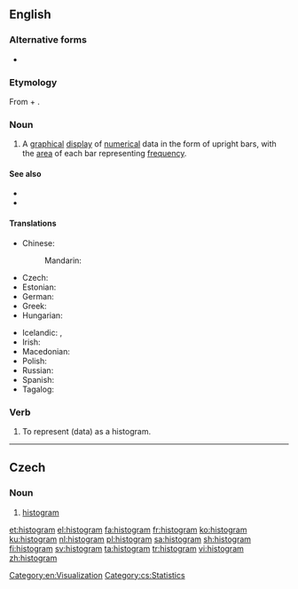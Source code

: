 ==English==
{{wikipedia}}

===Alternative forms===
* {{l|en|histogramme}}

===Etymology===
From {{etyl|grc|en}} {{m|grc|ἱστός||mast}} + {{m|grc|-γραμμα}}.

===Noun===
{{en-noun}}

# {{lb|en|statistics}} A [[graphical]] [[display]] of [[numerical]] data in the form of upright bars, with the [[area]] of each bar representing [[frequency]].

====See also====
* {{l|en|bar chart}}
* {{l|en|vertical line diagram}}

====Translations====
{{trans-top|graphical display}}
* Chinese:
*: Mandarin: {{t-needed|cmn}}
* Czech: {{t|cs|histogram|m}}
* Estonian: {{t+|et|histogramm}}
* German: {{t+|de|Histogramm|n}}
* Greek: {{t+|el|ιστόγραμμα|n}}
* Hungarian: {{t|hu|hisztogram}}
{{trans-mid}}
* Icelandic: {{t|is|súlurit|n}}, {{t|is|stuðlarit|n}}
* Irish: {{t|ga|histeagram|m}}
* Macedonian: {{t|mk|хистограм|m|tr=hístogram|sc=Cyrl}}
* Polish: {{t+|pl|histogram|m}}
* Russian: {{t+|ru|гистогра́мма|f}}
* Spanish: {{t|es|histograma|m}}
* Tagalog: {{t|tl|taladalasan}}
{{trans-bottom}}

===Verb===
{{en-verb|histogramm}}

# {{lb|en|transitive}} To represent (data) as a histogram.

[[Category:en:Visualization]]

----

==Czech==

===Noun===
{{cs-noun|g=m}}

# [[#English|histogram]]

[[Category:cs:Statistics]]

[[et:histogram]]
[[el:histogram]]
[[fa:histogram]]
[[fr:histogram]]
[[ko:histogram]]
[[ku:histogram]]
[[nl:histogram]]
[[pl:histogram]]
[[sa:histogram]]
[[sh:histogram]]
[[fi:histogram]]
[[sv:histogram]]
[[ta:histogram]]
[[tr:histogram]]
[[vi:histogram]]
[[zh:histogram]]